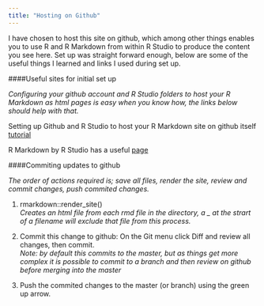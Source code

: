 ```yaml
---
title: "Hosting on Github"
---
```


I have chosen to host this site on github, which among other things enables you to use R and R Markdown from within R Studio to produce the content you see here.  Set up was straight forward enough, below are some of the useful things I learned and links I used during set up.

####Useful sites for initial set up

_Configuring your github account and R Studio folders to host your R Markdown as html pages is easy when you know how, the links below should help with that._

Setting up Github and R Studio to host your R Markdown site on github itself [tutorial](http://nickstrayer.me/RMarkdown_Sites_tutorial/ "Hosting on git tutorial")

R Markdown by R Studio has a useful [page](http://rmarkdown.rstudio.com/rmarkdown_websites.html "R Markdown - R Studio") 


####Commiting updates to github

_The order of actions required is; save all files, render the site, review and commit changes, push commited changes._

1. rmarkdown::render_site()  
    *Creates an html file from each rmd file in the directory, a _ at the strart of a filename will exclude that file from this process.*

2. Commit this change to github: On the Git menu click Diff and review all changes, then commit.  
    *Note: by default this commits to the master, but as things get more complex it is possible to commit to a branch and then review on github before merging into the master *

3. Push the commited changes to the master (or branch) using the green up arrow.



